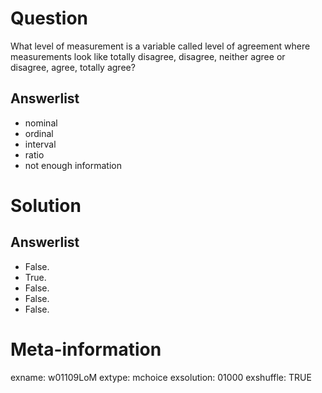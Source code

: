 Question
========
What level of measurement is a variable called level of agreement where measurements look like totally disagree, disagree, neither agree or disagree, agree, totally agree?

Answerlist
----------
* nominal
* ordinal
* interval
* ratio  
* not enough information


Solution
========

Answerlist
----------
* False.
* True.
* False.
* False.
* False.


Meta-information
================
exname: w01109LoM
extype: mchoice
exsolution: 01000
exshuffle: TRUE